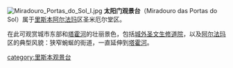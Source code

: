[[Image:Miradouro_Portas_do_Sol_I.jpg|right]]
'''太阳门观景台'''（Miradouro das Portas do Sol）属于[[里斯本|里斯本]][[阿尔法玛|阿尔法玛]]区圣米厄尔堂区。

在此可观赏城市东部和[[塔霍河|塔霍河]]的壮丽景色，包括[[城外圣文生修道院|城外圣文生修道院]]，以及[[阿尔法玛|阿尔法玛]]区的典型风貌：狭窄蜿蜒的街道，一直延伸到[[塔霍河|塔霍河]]。

[[category:里斯本观景台|category:里斯本观景台]]